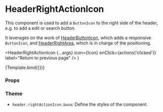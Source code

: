 
<Meta
  title="Components/Header/HeaderRightActionIcon"
  component={HeaderRightActionIcon}
/>

# HeaderRightActionIcon

This component is used to add a `ButtonIcon` to the right side of the header, e.g. to add a edit or search button.

It leverages on the work of [HeaderButtonIcon](/docs/components-header-headerbuttonicon--default-story), which adds a responsive `ButtonIcon`, and [HeaderRightArea](/docs/components-header-headerrightarea--default-story), which is in charge of the positioning.

  <HeaderRightActionIcon
    {...args}
    icon={Icon}
    onClick={actions('clicked')}
    label="Return to previous page"
  />
)

<Canvas>
  <Story name="Default">{Template.bind({})}</Story>
</Canvas>

### Props

<ArgsTable of={HeaderRightActionIcon} />

### Theme

- `header.rightActionIcon.base`: Define the styles of the component.
